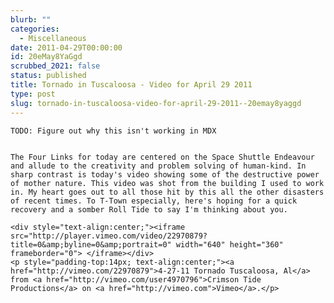 ```yaml
---
blurb: ""
categories:
  - Miscellaneous
date: 2011-04-29T00:00:00
id: 20eMay8YaGgd
scrubbed_2021: false
status: published
title: Tornado in Tuscaloosa - Video for April 29 2011
type: post
slug: tornado-in-tuscaloosa-video-for-april-29-2011--20emay8yaggd
---
```


```
TODO: Figure out why this isn't working in MDX


The Four Links for today are centered on the Space Shuttle Endeavour and allude to the creativity and problem solving of human-kind. In sharp contrast is today's video showing some of the destructive power of mother nature. This video was shot from the building I used to work in. My heart goes out to all those hit by this all the other disasters of recent times. To T-Town especially, here's hoping for a quick recovery and a somber Roll Tide to say I'm thinking about you.

<div style="text-align:center;"><iframe src="http://player.vimeo.com/video/22970879?title=0&amp;byline=0&amp;portrait=0" width="640" height="360" frameborder="0"> </iframe></div>
<p style="padding-top:14px; text-align:center;"><a href="http://vimeo.com/22970879">4-27-11 Tornado Tuscaloosa, Al</a> from <a href="http://vimeo.com/user4970796">Crimson Tide Productions</a> on <a href="http://vimeo.com">Vimeo</a>.</p>
```